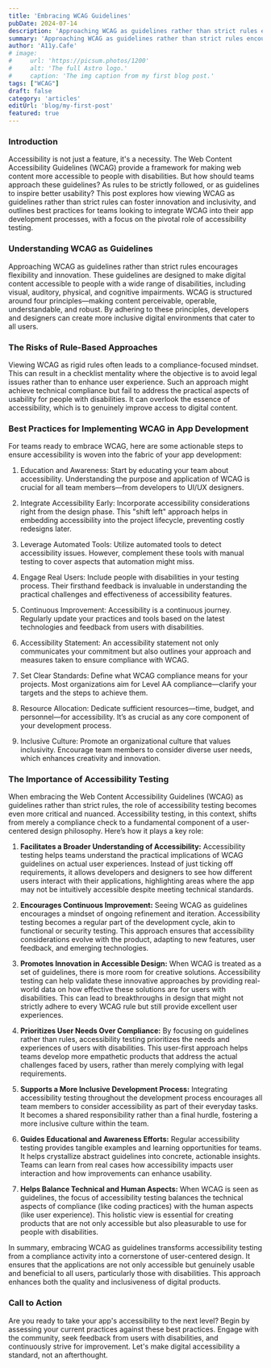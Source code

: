 ```yaml
---
title: 'Embracing WCAG Guidelines'
pubDate: 2024-07-14
description: 'Approaching WCAG as guidelines rather than strict rules encourages flexibility and innovation'
summary: 'Approaching WCAG as guidelines rather than strict rules encourages flexibility and innovation. These guidelines are designed to make digital content accessible to people with a wide range of disabilities, including visual, auditory, physical, and cognitive impairments. WCAG is structured around four principles—making content perceivable, operable, understandable, and robust. By adhering to these principles, developers and designers can create more inclusive digital environments that cater to all users.'
author: 'A11y.Cafe'
# image:
#     url: 'https://picsum.photos/1200'
#     alt: 'The full Astro logo.'
#     caption: 'The img caption from my first blog post.'
tags: ["WCAG"]
draft: false
category: 'articles'
editUrl: 'blog/my-first-post'
featured: true
---
```


### Introduction

Accessibility is not just a feature, it's a necessity. The Web Content Accessibility Guidelines (WCAG) provide a framework for making web content more accessible to people with disabilities. But how should teams approach these guidelines? As rules to be strictly followed, or as guidelines to inspire better usability? This post explores how viewing WCAG as guidelines rather than strict rules can foster innovation and inclusivity, and outlines best practices for teams looking to integrate WCAG into their app development processes, with a focus on the pivotal role of accessibility testing.

### Understanding WCAG as Guidelines

Approaching WCAG as guidelines rather than strict rules encourages flexibility and innovation. These guidelines are designed to make digital content accessible to people with a wide range of disabilities, including visual, auditory, physical, and cognitive impairments. WCAG is structured around four principles—making content perceivable, operable, understandable, and robust. By adhering to these principles, developers and designers can create more inclusive digital environments that cater to all users.

### The Risks of Rule-Based Approaches

Viewing WCAG as rigid rules often leads to a compliance-focused mindset. This can result in a checklist mentality where the objective is to avoid legal issues rather than to enhance user experience. Such an approach might achieve technical compliance but fail to address the practical aspects of usability for people with disabilities. It can overlook the essence of accessibility, which is to genuinely improve access to digital content.


### Best Practices for Implementing WCAG in App Development

For teams ready to embrace WCAG, here are some actionable steps to ensure accessibility is woven into the fabric of your app development:

1. Education and Awareness:
   Start by educating your team about accessibility. Understanding the purpose and application of WCAG is crucial for all team members—from developers to UI/UX designers.

2. Integrate Accessibility Early:
   Incorporate accessibility considerations right from the design phase. This "shift left" approach helps in embedding accessibility into the project lifecycle, preventing costly redesigns later.

3. Leverage Automated Tools:
   Utilize automated tools to detect accessibility issues. However, complement these tools with manual testing to cover aspects that automation might miss.

4. Engage Real Users:
   Include people with disabilities in your testing process. Their firsthand feedback is invaluable in understanding the practical challenges and effectiveness of accessibility features.

5. Continuous Improvement:
   Accessibility is a continuous journey. Regularly update your practices and tools based on the latest technologies and feedback from users with disabilities.

6. Accessibility Statement:
   An accessibility statement not only communicates your commitment but also outlines your approach and measures taken to ensure compliance with WCAG.

7. Set Clear Standards:
   Define what WCAG compliance means for your projects. Most organizations aim for Level AA compliance—clarify your targets and the steps to achieve them.

8. Resource Allocation:
   Dedicate sufficient resources—time, budget, and personnel—for accessibility. It’s as crucial as any core component of your development process.

9. Inclusive Culture:
   Promote an organizational culture that values inclusivity. Encourage team members to consider diverse user needs, which enhances creativity and innovation.


### The Importance of Accessibility Testing


When embracing the Web Content Accessibility Guidelines (WCAG) as guidelines rather than strict rules, the role of accessibility testing becomes even more critical and nuanced. Accessibility testing, in this context, shifts from merely a compliance check to a fundamental component of a user-centered design philosophy. Here’s how it plays a key role:

1. **Facilitates a Broader Understanding of Accessibility:**
   Accessibility testing helps teams understand the practical implications of WCAG guidelines on actual user experiences. Instead of just ticking off requirements, it allows developers and designers to see how different users interact with their applications, highlighting areas where the app may not be intuitively accessible despite meeting technical standards.

2. **Encourages Continuous Improvement:**
   Seeing WCAG as guidelines encourages a mindset of ongoing refinement and iteration. Accessibility testing becomes a regular part of the development cycle, akin to functional or security testing. This approach ensures that accessibility considerations evolve with the product, adapting to new features, user feedback, and emerging technologies.

3. **Promotes Innovation in Accessible Design:**
   When WCAG is treated as a set of guidelines, there is more room for creative solutions. Accessibility testing can help validate these innovative approaches by providing real-world data on how effective these solutions are for users with disabilities. This can lead to breakthroughs in design that might not strictly adhere to every WCAG rule but still provide excellent user experiences.

4. **Prioritizes User Needs Over Compliance:**
   By focusing on guidelines rather than rules, accessibility testing prioritizes the needs and experiences of users with disabilities. This user-first approach helps teams develop more empathetic products that address the actual challenges faced by users, rather than merely complying with legal requirements.

5. **Supports a More Inclusive Development Process:**
   Integrating accessibility testing throughout the development process encourages all team members to consider accessibility as part of their everyday tasks. It becomes a shared responsibility rather than a final hurdle, fostering a more inclusive culture within the team.

6. **Guides Educational and Awareness Efforts:**
   Regular accessibility testing provides tangible examples and learning opportunities for teams. It helps crystallize abstract guidelines into concrete, actionable insights. Teams can learn from real cases how accessibility impacts user interaction and how improvements can enhance usability.

7. **Helps Balance Technical and Human Aspects:**
   When WCAG is seen as guidelines, the focus of accessibility testing balances the technical aspects of compliance (like coding practices) with the human aspects (like user experience). This holistic view is essential for creating products that are not only accessible but also pleasurable to use for people with disabilities.

In summary, embracing WCAG as guidelines transforms accessibility testing from a compliance activity into a cornerstone of user-centered design. It ensures that the applications are not only accessible but genuinely usable and beneficial to all users, particularly those with disabilities. This approach enhances both the quality and inclusiveness of digital products.

 
### Call to Action

Are you ready to take your app's accessibility to the next level? Begin by assessing your current practices against these best practices. Engage with the community, seek feedback from users with disabilities, and continuously strive for improvement. Let's make digital accessibility a standard, not an afterthought.